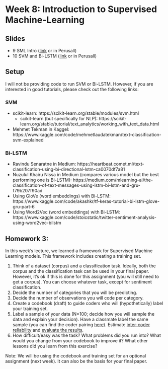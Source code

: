 # Week 8: Introduction to Supervised Machine-Learning

## Slides{.unnumbered}

- 9 SML Intro ([link](https://github.com/svallejovera/cpa_uwo/blob/main/slides/9%20SML%20Intro.pptx) or in Perusall) 
- 10 SVM and Bi-LSTM ([link](https://github.com/svallejovera/cpa_uwo/blob/main/slides/10%20SVM%20and%20Bi-LSTM.pptx) or in Perusall) 

## Setup

I will not be providing code to run SVM or Bi-LSTM.  However, if you are interested in good tutorials, please check out the following links:

### SVM{.unnumbered}

- scikit-learn: https://scikit-learn.org/stable/modules/svm.html
  - scikit-learn (but specifically for NLP): https://scikit-learn.org/stable/tutorial/text_analytics/working_with_text_data.html
- Mehmet Tekman in Kaggel: https://www.kaggle.com/code/mehmetlaudatekman/text-classification-svm-explained

### Bi-LSTM{.unnumbered}

- Ravindu Senaratne in Medium: https://heartbeat.comet.ml/text-classification-using-bi-directional-lstm-ca0070df7a81
- Nuzulul Khairu Nissa in Medium (compares various model but the best performing one is Bi-LSTM): https://medium.com/mlearning-ai/the-classification-of-text-messages-using-lstm-bi-lstm-and-gru-f79b207f90ad
- Using GloVe (word embeddings) with Bi-LSTM: https://www.kaggle.com/code/akashkr/tf-keras-tutorial-bi-lstm-glove-gru-part-6
- Using Word2Vec (word embeddings) with Bi-LSTM: https://www.kaggle.com/code/stoicstatic/twitter-sentiment-analysis-using-word2vec-bilstm 

## Homework 3:

In this week's lecture, we learned a framework for Supervised Machine Learning models. This framework includes creating a training set. 

1. Think of a dataset (corpus) and a classification task. Ideally, both the corpus and the classification task can be used in your final paper. However, it's ok if this is done for this assignment (you will still need to get a corpus). You can choose whatever task, except for sentiment classification. 
2. Decide the number of categories that you will be predicting. 
3. Decide the number of observations you will code per category.
4. Create a codebook (draft) to guide coders who will (hypothetically) label your training set. 
5. Label a sample of your data (N=100; decide how you will sample the data and explain your decision). Have a classmate label the same sample (you can find the coder pairing [here](https://github.com/svallejovera/cpa_uwo/blob/main/slides/Assignment%203%20Pairing.pdf)). Estimate [inter-coder reliability](http://www.cookbook-r.com/Statistical_analysis/Inter-rater_reliability/) and [evaluate the results](https://statisticsbyjim.com/hypothesis-testing/inter-rater-reliability/).
6. How difficult/easy was the task? What problems did you run into? What would you change from your codebook to improve it? What other lessons did you learn from this exercise? 

Note: We will be using the codebook and training set for an optional assignment (next week). It can also be the basis for your final paper.  
